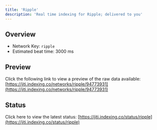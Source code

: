 ```yaml
---
title: 'Ripple'
description: 'Real time indexing for Ripple; delivered to you'
---
```


## Overview
- Network Key: `ripple`
- Estimated beat time: 3000 ms

## Preview
Click the following link to view a preview of the raw data available: [https://jiti.indexing.co/networks/ripple/94773931](https://jiti.indexing.co/networks/ripple/94773931)

## Status
Click here to view the latest status: [https://jiti.indexing.co/status/ripple](https://jiti.indexing.co/status/ripple)
